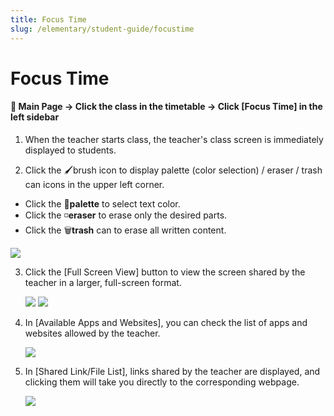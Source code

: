 ```yaml
---
title: Focus Time
slug: /elementary/student-guide/focustime
---
```



# Focus Time

#### 📍 Main Page → Click the class in the timetable → Click [Focus Time] in the left sidebar

1. When the teacher starts class, the teacher's class screen is immediately displayed to students.

2. Click the 🖌️brush icon to display palette (color selection) / eraser / trash can icons in the upper left corner.

- Click the 🎨**palette** to select text color.
- Click the ◽️**eraser** to erase only the desired parts.
- Click the 🗑️**trash** can to erase all written content.

<Image src="/img/en/elementary/student/09-01.jpg" size="lg" />

3. Click the [Full Screen View] button to view the screen shared by the teacher in a larger, full-screen format.

   <Image src="/img/en/elementary/student/09-02.jpg" size="lg" />
   <Image src="/img/en/elementary/student/09-03.jpg" size="lg" />

4. In [Available Apps and Websites], you can check the list of apps and websites allowed by the teacher.

   <Image src="/img/en/elementary/student/09-04.jpg" size="lg" />

5. In [Shared Link/File List], links shared by the teacher are displayed, and clicking them will take you directly to the corresponding webpage.

   <Image src="/img/en/elementary/student/09-05.jpg" size="lg" />
